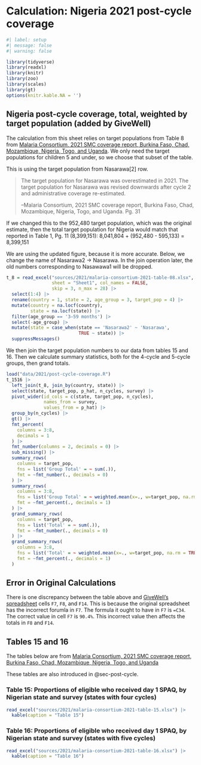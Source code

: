 # Calculation: Nigeria 2021 post-cycle coverage

```r
#| label: setup
#| message: false
#| warning: false

library(tidyverse)
library(readxl)
library(knitr)
library(zoo)
library(scales)
library(gt)
options(knitr.kable.NA = '')
```

## Nigeria post-cycle coverage, total, weighted by target population (added by GiveWell)

The calculation from this sheet relies on target populations from Table 8 from [Malaria Consortium, 2021 SMC coverage report, Burkina Faso, Chad, Mozambique, Nigeria, Togo, and Uganda](https://files.givewell.org/files/DWDA%202009/Malaria%20Consortium/Malaria_Consortium_2021_SMC_coverage_report_Burkina_Faso_Chad_Mozambique_Nigeria_Togo_and_Uganda.pdf).  We only need the target populations for children 5 and under, so we choose that subset of the table.

This is using the target population from Nasarawa[2] row.

>The target population for Nasarawa was overestimated in 2021. The target population for Nasarawa was revised downwards after cycle 2 and administrative coverage re-estimated.
>
> --Malaria Consortium, 2021 SMC coverage report, Burkina Faso, Chad, Mozambique, Nigeria, Togo, and Uganda. Pg. 31

If we changed this to the 952,480 target population, which was the original estimate, then the total target population for Nigeria would match that reported in Table 1, Pg. 11 (8,399,151): 
8,041,804 + (952,480 - 595,133) = 8,399,151

We are using the updated figure, because it is more accurate.  Below, we change the name of Nasarawa2 -> Nasarawa.  In the join operation later, the old numbers corresponding to Nasawawa1 will be dropped.

```r
t_8 = read_excel("sources/2021/malaria-consortium-2021-table-08.xlsx", 
                 sheet = "Sheet1", col_names = FALSE, 
                 skip = 3, n_max = 28) |>
  select(1:4) |>
  rename(country = 1, state = 2, age_group = 3, target_pop = 4) |>
  mutate(country = na.locf(country),
         state = na.locf(state)) |>
  filter(age_group == '3–59 months') |>
  select(-age_group) |>
  mutate(state = case_when(state == 'Nasarawa2' ~ 'Nasarawa',
                           TRUE ~ state)) |>
  suppressMessages()
```

We then join the target population numbers to our data from tables 15 and 16.  Then we calculate summary statistics, both for the 4-cycle and 5-cycle groups, then grand totals.

```r
load("data/2021/post-cycle-coverage.R")
t_1516 |>
  left_join(t_8, join_by(country, state)) |>
  select(state, target_pop, p_hat, n_cycles, survey) |>
  pivot_wider(id_cols = c(state, target_pop, n_cycles),
              names_from = survey,
              values_from = p_hat) |>
  group_by(n_cycles) |>
  gt() |>
  fmt_percent(
    columns = 3:8,
    decimals = 1
  ) |>
  fmt_number(columns = 2, decimals = 0) |>
  sub_missing() |>
  summary_rows(
    columns = target_pop,
    fns = list('Group Total' = ~ sum(.)),
    fmt = ~fmt_number(., decimals = 0)
  ) |>
  summary_rows(
    columns = 3:8,
    fns = list('Group Total' = ~ weighted.mean(x=., w=target_pop, na.rm = TRUE)),
    fmt = ~fmt_percent(., decimals = 1)
  ) |>
  grand_summary_rows(
    columns = target_pop,
    fns = list('Total' = ~ sum(.)),
    fmt = ~fmt_number(., decimals = 0)
  ) |>
  grand_summary_rows(
    columns = 3:8,
    fns = list('Total' = ~ weighted.mean(x=., w=target_pop, na.rm = TRUE)),
    fmt = ~fmt_percent(., decimals = 1)
  )
```


## Error in Original Calculations {#sec-calculation-error}

There is one discrepancy between the table above and [GiveWell's spreadsheet](https://docs.google.com/spreadsheets/d/1WqNL0PEA4cT470ALp0nItEEU8gM_IlhVNIJK1GqnFVE/edit?gid=1419867728#gid=1419867728) cells `F7`, `F8`, and `F14`.  This is because the original spreadsheet has the incorrect forumla in `F7`. The formula it ought to have in `F7` is `=C34`.  The correct value in cell `F7` is `90.4%`.  This incorrect value then affects the totals in `F8` and `F14`.

## Tables 15 and 16

The tables below are from [Malaria Consortium, 2021 SMC coverage report, Burkina Faso, Chad, Mozambique, Nigeria, Togo, and Uganda](https://files.givewell.org/files/DWDA%202009/Malaria%20Consortium/Malaria_Consortium_2021_SMC_coverage_report_Burkina_Faso_Chad_Mozambique_Nigeria_Togo_and_Uganda.pdf)

These tables are also introduced in @sec-post-cycle.

### Table 15: Proportions of eligible who received day 1 SPAQ, by Nigerian state and survey (states with four cycles)

```r
read_excel("sources/2021/malaria-consortium-2021-table-15.xlsx") |>
  kable(caption = "Table 15")
```

### Table 16: Proportions of eligible who received day 1 SPAQ, by Nigerian state and survey (states with five cycles)

```r
read_excel("sources/2021/malaria-consortium-2021-table-16.xlsx") |>
  kable(caption = "Table 16")
```



